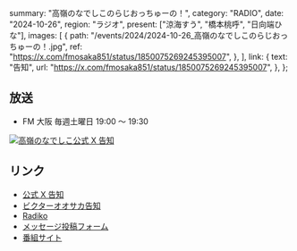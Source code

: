   summary: "高嶺のなでしこのらじおっちゅーの！",
  category: "RADIO",
  date: "2024-10-26",
  region: "ラジオ",
  present: ["涼海すう", "橋本桃呼", "日向端ひな"],
  images: [
    {
      path: "/events/2024/2024-10-26_高嶺のなでしこのらじおっちゅーの！.jpg",
      ref: "https://x.com/fmosaka851/status/1850075269245395007",
    },
  ],
  link: {
    text: "告知",
    url: "https://x.com/fmosaka851/status/1850075269245395007",
  },
};

## 放送

- FM 大阪 毎週土曜日 19:00 〜 19:30

[![高嶺のなでしこ公式 X 告知](/events/2024/2024-10-26_高嶺のなでしこのらじおっちゅーの！_2.jpg)](/events/2024/2024-10-26_高嶺のなでしこのらじおっちゅーの！_2.jpg)

## リンク

- [公式 X 告知](https://x.com/takanenofficial/status/1850107601884729558)
- [ビクターオオサカ告知](https://x.com/VictorE_osaka/status/1850126109167489071)
- [Radiko](https://radiko.jp/share/?sid=FMO&t=20241005190000)
- [メッセージ投稿フォーム](https://fmosaka.futureartist.net/enquete/354047)
- [番組サイト](https://www.fmosaka.net/_ct/17722199)

